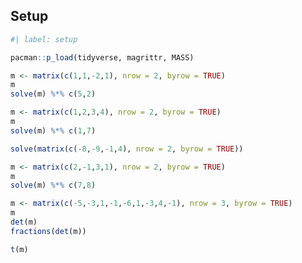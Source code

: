 ## Setup

```r
#| label: setup

pacman::p_load(tidyverse, magrittr, MASS)
```

```r
m <- matrix(c(1,1,-2,1), nrow = 2, byrow = TRUE)
m
solve(m) %*% c(5,2)
```

```r
m <- matrix(c(1,2,3,4), nrow = 2, byrow = TRUE)
m
solve(m) %*% c(1,7)
```

```r
solve(matrix(c(-8,-9,-1,4), nrow = 2, byrow = TRUE)) 
```

```r
m <- matrix(c(2,-1,3,1), nrow = 2, byrow = TRUE)
m
solve(m) %*% c(7,8)
```

```r
m <- matrix(c(-5,-3,1,-1,-6,1,-3,4,-1), nrow = 3, byrow = TRUE)
m
det(m)
fractions(det(m))
```

```r
t(m)
```

